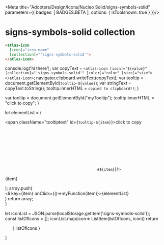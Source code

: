
<Meta title="Adopters/Design/Icons/Nucleo Solid/signs-symbols-solid" parameters={{ badges: [ BADGES.BETA ], options: { isToolshown: true } }}/>

# signs-symbols-solid collection

```html
<atlas-icon 
  [icon]="icon-name"  
  [collection]="'signs-symbols-solid'">
</atlas-icon>

```

<style>
{`
/* NOTE: This css is generated by Nucleo */
ul {
  display: flex;
  flex-wrap: wrap;
  justify-content: center;
  padding-left: 0;
}

ul li {
  border-radius: .4em;
  transition: background-color .2s;
  user-select: none;
  overflow: hidden;
  text-align: center;
  padding: 2em 1em 1em;
}

ul li:hover {
  background: hsla(0, 0%, 0%, 0.05);
  cursor: pointer;
}

ul p {
  display: block;
  font-size: 0.75rem;
  color: hsla(0, 0%, 0%, 0.5);
  user-select: text;
  cursor: pointer;
  max-width: 6rem;
  padding: 8px 0 4px;
}

ul p::selection {
  background: hsl(230, 93%, 66%);
  color: #fff;
}

ul p::-moz-selection {
  background: hsl(230, 93%, 66%);
  color: #fff;
}

.svg-wrapper {
  font-size: 32px;
}

.svg-wrapper svg {
  display: block;
  margin: 0 auto 10px;
}

/* --------------------------------

Icons

-------------------------------- */

:root {
  --icon-color-primary: inherit;
  --icon-color-secondary: currentColor;
}

.icon {
  display: inline-block;
  color: var(--icon-color-primary); /* icon primary color */
  height: 1em;
  width: 1em;
  line-height: 1;
  flex-shrink: 0;
  max-width: initial;
}

.icon use {
  /* icon secondary color */
  fill: var(--icon-color-secondary);
  stroke: var(--icon-color-secondary);
}

.css-122ju8q {
    padding: 0;
}

.icon-name {
    font-size: 12px;
}

/* --------------------------------

Caps/Corners

-------------------------------- */

.icon use {
  --icon-stroke-linecap-butt: butt;
  stroke-miterlimit: 10;
  stroke-linecap: square;
  stroke-linejoin: miter;
}

.stroke-round use {
  --icon-stroke-linecap-butt: round;
  stroke-linecap: round;
  stroke-linejoin: round;
}

/* --------------------------------

Tooltip

-------------------------------- */

.tooltip {
  position: relative;
  display: inline-block;
}

.tooltip .tooltiptext {
  visibility: hidden;
  width: 100%;
  background-color: #f6f9fc;
  color: #242323;
  text-align: center;
  padding: 3px;
  position: absolute;
  z-index: 1;
  bottom: 84%;
  left: 50%;
  margin-left: -75px;
  opacity: 0;
  transition: opacity 0.3s;
  font-size: 11px;
  justify-content: center;
  display: flex;
  align-items: center;
}

.tooltip:hover .tooltiptext {
  visibility: visible;
  opacity: 1;
}
    
    `}
</style>


  console.log('hi there');
  var copyText = `<atlas-icon [icon]="${value}" [collection]="'signs-symbols-solid'" [color]="color" [size]="size"></atlas-icon>`;
  navigator.clipboard.writeText(copyText);
  var tooltip = document.getElementById(`tooltip-${value}`);
  var stringText = copyText.toString();
  tooltip.innerHTML = `copied to clipboard!!`;
}

  var tooltip = document.getElementById("myTooltip");
  tooltip.innerHTML = "click to copy";
}

  let elementList = (
      <div>
          <span className="tooltiptext" id={`tooltip-${item}`}>click to copy</span>
          <div className="svg-wrapper">
          <svg className="icon">
            <use href={`#${item}`}/>
          </svg>
          </div>
          <p  data-folder="">
          {item}
          </p> 
      </div>
  );
  array.push( <div className="tooltip" key={item}><li key={item} onClick={()=>myFunction(item)}>{elementList}</li></div>)
  return array;   
}

  let iconList = JSON.parse(localStorage.getItem('signs-symbols-solid'));
  const listOfIcons = [];
  iconList.map(icon=> ListItem(listOfIcons, icon))
  return <ul>{ listOfIcons }</ul>
}

<Base/>
<svg xmlns="http://www.w3.org/2000/svg">
  <defs>
    <symbol id="ampersand" viewBox="0 0 24 24">
      <path fill="currentColor" d="M10.875 21c-3.308 0-6-2.356-6-5.25 0-2.33 1.535-3.702 3.155-4.735a6.17 6.17 0 0 1-1.655-3.89 4.125 4.125 0 0 1 8.25 0c0 2.15-1.445 3.398-3.034 4.392.111.111.225.225.34.335.285.278.575.563.865.852l3.466 3.467a11.736 11.736 0 0 0 2.166-3.762l.342-1.069 2.14.675-.337 1.071a14.099 14.099 0 0 1-2.718 4.675l.94.94-1.59 1.592-1.015-1.016A8.835 8.835 0 0 1 10.874 21Zm-1.29-8.3c-1.548.941-2.46 1.737-2.46 3.05 0 1.626 1.717 3 3.75 3a6.65 6.65 0 0 0 3.691-1.092l-3.362-3.362c-.284-.284-.568-.563-.847-.837a90.77 90.77 0 0 1-.771-.76Zm.915-7.45a1.875 1.875 0 0 0-1.875 1.875 4.477 4.477 0 0 0 1.366 2.73c1.5-.9 2.384-1.615 2.384-2.73A1.875 1.875 0 0 0 10.5 5.25Z"/>
    </symbol>
    <symbol id="at-sign" viewBox="0 0 24 24">
      <path fill="currentColor" d="M12 3.375a8.625 8.625 0 1 0 3.45 16.532l1.03-.45-.9-2.062-1.03.45a6.312 6.312 0 0 1-2.55.53A6.375 6.375 0 1 1 18.375 12v.75a1.125 1.125 0 1 1-2.25 0V7.875h-2.25v.455a4.125 4.125 0 1 0 .908 6.706 3.364 3.364 0 0 0 5.842-2.286V12A8.635 8.635 0 0 0 12 3.375Zm0 10.5a1.875 1.875 0 1 1 0-3.75 1.875 1.875 0 0 1 0 3.75Z"/>
    </symbol>
    <symbol id="copyright" viewBox="0 0 24 24">
      <path fill="currentColor" d="M13.618 9.27A2.741 2.741 0 0 0 12.357 9c-.645 0-2.607 0-2.607 3s1.962 3 2.607 3a2.74 2.74 0 0 0 1.263-.27l1.005-.508 1.012 2.009-1.005.506a4.987 4.987 0 0 1-2.275.513C9.316 17.25 7.5 15.287 7.5 12s1.816-5.25 4.857-5.25a4.988 4.988 0 0 1 2.276.513l1.004.506-1.014 2.009-1.005-.507Z"/>
      <path fill="currentColor" d="M7 19.483A9 9 0 0 0 12 21a9.01 9.01 0 0 0 9-9 9 9 0 1 0-14 7.483Zm.833-13.719A7.5 7.5 0 0 1 12 4.5a7.508 7.508 0 0 1 7.5 7.5A7.5 7.5 0 1 1 7.833 5.764Z"/>
    </symbol>
    <symbol id="exclamation-mark" viewBox="0 0 24 24">
      <path fill="currentColor" d="M11.625 4.5h.75a.75.75 0 0 1 .75.75v9a.75.75 0 0 1-.75.75h-.75a.75.75 0 0 1-.75-.75v-9a.75.75 0 0 1 .75-.75ZM13.5 18a1.5 1.5 0 1 1-3 0 1.5 1.5 0 0 1 3 0Z"/>
    </symbol>
    <symbol id="percent-sign" viewBox="0 0 24 24">
      <path fill="currentColor" d="M11.625 7.125a3.75 3.75 0 1 0-7.5 0 3.75 3.75 0 0 0 7.5 0Zm-5.25 0a1.5 1.5 0 1 1 3 0 1.5 1.5 0 0 1-3 0Zm9.813-3.435L5.94 19.062l1.872 1.248L18.06 4.938 16.188 3.69Zm-2.146 10.067a3.75 3.75 0 1 1 4.166 6.235 3.75 3.75 0 0 1-4.166-6.235Zm1.25 4.365a1.5 1.5 0 1 0 1.667-2.495 1.5 1.5 0 0 0-1.667 2.495Z"/>
    </symbol>
    <symbol id="question-mark" viewBox="0 0 24 24">
      <path fill="currentColor" d="M10.875 14.625a1.125 1.125 0 0 0 2.25 0v-.376c0-.527.257-.98 1.787-2.276 2.13-1.805 2.716-4.119 1.531-6.04-1.301-2.104-4.655-2.22-7.148-1.12a1.125 1.125 0 1 0 .91 2.059c1.714-.76 3.776-.642 4.324.245.84 1.36-.608 2.748-1.072 3.14-1.512 1.282-2.582 2.318-2.582 3.993v.375ZM13.5 18.75a1.5 1.5 0 1 1-3 0 1.5 1.5 0 0 1 3 0Z"/>
    </symbol>
  </defs>
</svg>






























